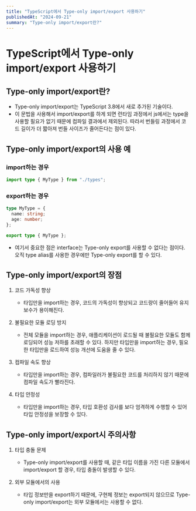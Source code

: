 ```yaml
---
title: "TypeScript에서 Type-only import/export 사용하기"
publishedAt: "2024-09-21"
summary: "Type-only import/export란?"
---
```


# TypeScript에서 Type-only import/export 사용하기

## Type-only import/export란?

- Type-only import/export는 TypeScript 3.8에서 새로 추가된 기술이다.
- 이 문법을 사용해서 import/export를 하게 되면 런타임 과정에서 js에서는 type을 사용할 필요가 없기 때문에 컴파일 결과에서 제외된다. 따라서 번들링 과정에서 코드 길이가 더 짧아져 번들 사이즈가 줄어든다는 점이 있다.

## Type-only import/export의 사용 예

### import하는 경우

```ts
import type { MyType } from "./types";
```

### export하는 경우

```ts
type MyType = {
  name: string;
  age: number;
};

export type { MyType };
```

- 여기서 중요한 점은 interface는 Type-only export를 사용할 수 없다는 점이다. 오직 type alias를 사용한 경우에만 Type-only export를 할 수 있다.

## Type-only import/export의 장점

1. 코드 가독성 향상

   - 타입만을 import하는 경우, 코드의 가독성이 향상되고 코드량이 줄어들어 유지보수가 용이해진다.

2. 불필요한 모듈 로딩 방지

   - 전체 모듈을 import하는 경우, 애플리케이션이 로드될 때 불필요한 모듈도 함께 로딩되어 성능 저하를 초래할 수 있다. 하지만 타입만을 import하는 경우, 필요한 타입만을 로드하여 성능 개선에 도움을 줄 수 있다.

3. 컴파일 속도 향상

   - 타입만을 import하는 경우, 컴파일러가 불필요한 코드를 처리하지 않기 때문에 컴파일 속도가 빨라진다.

4. 타입 안정성
   - 타입만을 import하는 경우, 타입 호환성 검사를 보다 엄격하게 수행할 수 있어 타입 안정성을 보장할 수 있다.

## Type-only import/export시 주의사항

1. 타입 충돌 문제

   - Type-only import/export를 사용할 때, 같은 타입 이름을 가진 다른 모듈에서 import/export 할 경우, 타입 충돌이 발생할 수 있다.

2. 외부 모듈에서의 사용
   - 타입 정보만을 export하기 때문에, 구현체 정보는 export되지 않으므로 Type-only import/export는 외부 모듈에서는 사용할 수 없다.
